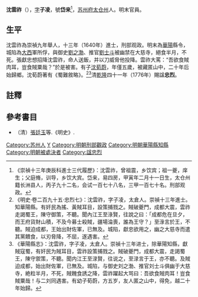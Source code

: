 '''沈雲祚'''（{{bd|?||1644年||}}），[[表字|字]]'''子凌'''，號'''岱来'''<ref>《崇禎十三年庚辰科進士三代履歷》：沈雲祚，曾祖震，乡饮宾；祖一夔，庠生；父庭脩，训导，乡饮大宾。岱来，易四房，甲寅年二月十一日生，太仓州籍长洲县人，丙子九十二名，会试一百七十八名，三甲一百七十名。刑部观政。</ref>，[[苏州府|苏州府]][[太仓州|太仓州]]人。明末官員。

== 生平 ==
沈雲祚為崇禎九年舉人，十三年（1640年）進士，刑部观政。明末為[[华阳县_(乾元)|華陽]]縣令，城陷為[[大西|大西]]軍所俘，與御史[[劉之渤|劉之渤]]、推官[[劉士斗|劉士斗]]被幽禁在大慈寺，絕食半月，不死。張獻忠想招降沈雲祚，命人送飯，并以刀威脅他投降。雲祚大罵：“吾欲食賊肉耳，豈食賊粟哉？”於是被害。有子[[沈荀蔚|沈荀蔚]]，年僅五歲，被藏匿山中，二十年后始歸鄉。沈荀蔚著有《蜀難敘略》。<ref>《明史·卷二百九十五·忠烈七》：沈雲祚，字子凌，太倉人。崇禎十三年進士。知華陽縣。有奸民為搖、黃賊耳目，設策捕戮之。賊破夔門，成都大震，雲祚走謁蜀王，陳守御策，不聽。聞內江王至淥賢，往說之曰：「成都危在旦夕，而王府貨財山積，不及今募士殺賊，疆場淪喪，誰為王守？」至淥言於王，不聽。賊迫成都，王始出財佐軍，已無及。城陷，獻忠欲用之，幽之大慈寺而遣其黨饋食，以刃脅降，不屈，遂遇害。</ref><ref>《華陽縣志》：沈雲祚，字子凌，太倉人。崇禎十三年进士，除華陽知縣，獻賊寇蜀，有奸民为賊耳目，雲祚設策捕戮之。賊破夔門，成都大震，走謁蜀王，陳守禦策，不聽。聞内江王至渌賢，往说之，至渌言于王，亦不聽。及賊迫成都，始出財佐軍，已無及。城陷，与御史刘之渤、推官刘士斗俱幽于大慈寺，絶粒半月，不死，賊餽食誘之降，雲祚躍起大骂曰：吾欲食賊肉耳！豈食賊粟哉！与二刘同遇害。有幼子荀蔚，方五岁，友人匿之山中，得免，越二十年始歸。</ref>清[[乾隆|乾隆]]四十一年（1776年）賜諡'''忠烈'''。

==註釋==
{{reflist}}

==參考書目==
*（清）[[張廷玉|張廷玉]]等.《明史》.

{{崇禎十三年庚辰科殿試金榜}}

{{Authority control}}

{{DEFAULTSORT:Shen沈}}
[[Category:苏州人|Category:苏州人]]
[[Category:沈姓|Y]]
[[Category:明朝刑部觀政|Category:明朝刑部觀政]]
[[Category:明朝華陽縣知縣|Category:明朝華陽縣知縣]]
[[Category:明朝被處決者|Category:明朝被處決者]]
[[Category:諡忠烈|Category:諡忠烈]]